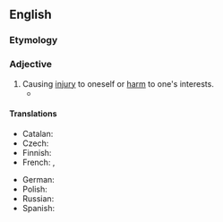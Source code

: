 ==English==

===Etymology===
{{prefix|en|self|destructive}}

===Adjective===
{{en-adj}}

# Causing [[injury]] to oneself or [[harm]] to one's interests.
#*{{quote-journal|en|url=https://www.theguardian.com/environment/2020/feb/25/the-end-of-farming-rewilding-intensive-agriculture-food-safety|author=Christopher de Bellaigue|work={{w|The Guardian}}|title=The end of farming?|date=February 25 2020|passage=Between 1997 and 2006, ownership of Glenfeshie passed between three Danish businessmen – and with it a self-destructive business model. Only by maintaining very high numbers of livestock could the flow of fee-paying deerstalkers armed with rifles be ensured, but because of the rising cost of gamekeepers and estate upkeep, Glenfeshie’s sporting operations were still making a loss.}}

====Translations====
{{trans-top|that causes injury to oneself or harm to one's interests}}
* Catalan: {{t|ca|autodestructiu}}
* Czech: {{t|cs|sebezničující}}
* Finnish: {{t+|fi|itsetuhoinen}}
* French: {{t+|fr|autodestructeur|m}}, {{t+|fr|autodestructrice|f}}
{{trans-mid}}
* German: {{t+|de|selbstzerstörerisch}}
* Polish: {{t+|pl|autodestrukcyjny}}
* Russian: {{t+|ru|самоуничтожающийся}}
* Spanish: {{t+|es|autodestructivo}}
{{trans-bottom}}